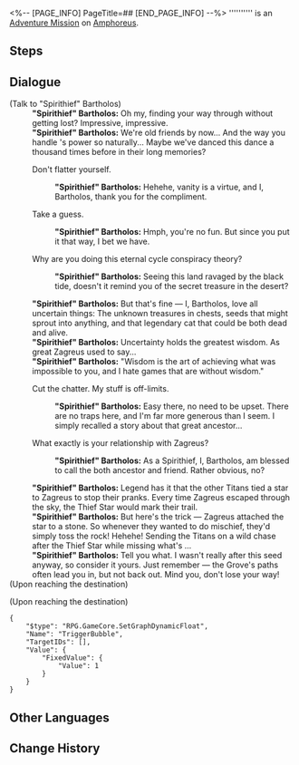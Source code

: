 <%-- [PAGE_INFO]
PageTitle=##
[END_PAGE_INFO] --%>
{{Stub|Dialogue.}}
{{Mission Infobox
|id            = 4015712
|title         = 
|image         = <!--Mission .png-->
|type          = Adventure
|event_name    = 
|chapter       = 
|requirements  = [[Trailblaze Mission]] ''[[Strife, Dispel the Accompanying Fears]]'' completed
|summary       = <!--official mission summary from Fate's Atlas-->
|characters    = "Spirithief" Bartholos; Trailblazer
|startLocation = [[Amphoreus]] - [["Murmuring Woods" Grove of Epiphany]]
|world         = Amphoreus
|area          = "Murmuring Woods" Grove of Epiphany
|prev          = 
|next          = 
|rewards       = Stellar Jade*40; Celestial Ambrosia*60
}}
'''''''''' is an [[Adventure Mission]] on [[Amphoreus]].

==Steps==


<!--
==Gameplay Notes==

--><!--
==Trial Character==

-->
==Dialogue==
{{Stub Dialogue}}

;(Talk to "Spirithief" Bartholos)
:'''"Spirithief" Bartholos:''' Oh my, finding your way through {{Rubi|the woods|the Grove}} without getting lost? Impressive, impressive.
:'''"Spirithief" Bartholos:''' We're old friends by now... And the way you handle {{Rubi|Oronyx|Time Titan}}'s power so naturally... Maybe we've danced this dance a thousand times before in their long memories?
:{{DIcon|Arrow}} Don't flatter yourself.
::'''"Spirithief" Bartholos:''' Hehehe, vanity is a virtue, and I, Bartholos, thank you for the compliment.
:{{DIcon|Arrow}} Take a guess.
::'''"Spirithief" Bartholos:''' Hmph, you're no fun. But since you put it that way, I bet we have.
:{{DIcon|Arrow}} Why are you doing this eternal cycle conspiracy theory?
::'''"Spirithief" Bartholos:''' Seeing this land ravaged by the black tide, doesn't it remind you of the secret treasure in the desert?
:'''"Spirithief" Bartholos:''' But that's fine &mdash; I, Bartholos, love all uncertain things: The unknown treasures in chests, seeds that might sprout into anything, and that legendary cat that could be both dead and alive.
:'''"Spirithief" Bartholos:''' Uncertainty holds the greatest wisdom. As great Zagreus used to say...
:'''"Spirithief" Bartholos:''' "Wisdom is the art of achieving what was impossible to you, and I hate games that are without wisdom."
:{{DIcon|Arrow}} Cut the chatter. My stuff is off-limits.
::'''"Spirithief" Bartholos:''' Easy there, no need to be upset. There are no traps here, and I'm far more generous than I seem. I simply recalled a story about that great ancestor...
:{{DIcon|Arrow}} What exactly is your relationship with Zagreus?
::'''"Spirithief" Bartholos:''' As a Spirithief, I, Bartholos, am blessed to call the {{Rubi|Coin of Whimsy|Trickery Titan}} both ancestor and friend. Rather obvious, no?
:'''"Spirithief" Bartholos:''' Legend has it that the other Titans tied a star to Zagreus to stop their pranks. Every time Zagreus escaped through the sky, the Thief Star would mark their trail.
:'''"Spirithief" Bartholos:''' But here's the trick &mdash; Zagreus attached the star to a stone. So whenever they wanted to do mischief, they'd simply toss the rock! Hehehe! Sending the Titans on a wild chase after the Thief Star while missing what's {{Color|keyword|nobold=1|right under their noses}}...
:'''"Spirithief" Bartholos:''' Tell you what. I wasn't really after this seed anyway, so consider it yours. Just remember &mdash; the Grove's paths often lead you in, but not back out. Mind you, don't lose your way!
;(Upon reaching the destination)

;(Upon reaching the destination)
<pre>{
	"$type": "RPG.GameCore.SetGraphDynamicFloat",
	"Name": "TriggerBubble",
	"TargetIDs": [],
	"Value": {
		"FixedValue": {
			"Value": 1
		}
	}
}</pre>
{{Dialogue End}}

==Other Languages==
{{Other Languages
|en   = 
|zhs  = 
|zht  = 
|ja   = 
|ko   = 
|es   = 
|fr   = 
|ru   = 
|th   = 
|vi   = 
|de   = 
|id   = 
|pt   = 
}}

==Change History==
{{Change History|3.1}}
